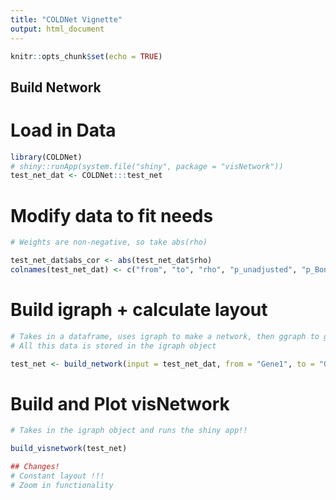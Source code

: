 ```yaml
---
title: "COLDNet Vignette"
output: html_document
---
```


```r
knitr::opts_chunk$set(echo = TRUE)
```

## Build Network

# Load in Data

```r
library(COLDNet)
# shiny::runApp(system.file("shiny", package = "visNetwork"))
test_net_dat <- COLDNet:::test_net
```

# Modify data to fit needs

```r
# Weights are non-negative, so take abs(rho)

test_net_dat$abs_cor <- abs(test_net_dat$rho)
colnames(test_net_dat) <- c("from", "to", "rho", "p_unadjusted", "p_Bonferroni", "abs_cor")
```

# Build igraph + calculate layout

```r
# Takes in a dataframe, uses igraph to make a network, then ggraph to get plot parameters. 
# All this data is stored in the igraph object

test_net <- build_network(input = test_net_dat, from = "Gene1", to = "Gene2", color = "rho", weight = "abs_cor")
```

# Build and Plot visNetwork

```r
# Takes in the igraph object and runs the shiny app!!

build_visnetwork(test_net)

## Changes!
# Constant layout !!!
# Zoom in functionality
```
